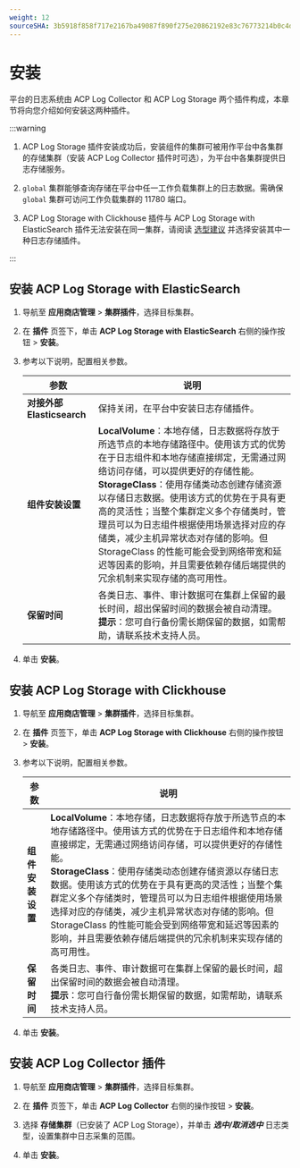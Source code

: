 ```yaml
---
weight: 12
sourceSHA: 3b5918f858f717e2167ba49087f890f275e20862192e83c76773214b0c4dc56e
---
```


# 安装

平台的日志系统由 ACP Log Collector 和 ACP Log Storage 两个插件构成，本章节将向您介绍如何安装这两种插件。

:::warning

1. ACP Log Storage 插件安装成功后，安装组件的集群可被用作平台中各集群的存储集群（安装 ACP Log Collector 插件时可选），为平台中各集群提供日志存储服务。

2. `global` 集群能够查询存储在平台中任一工作负载集群上的日志数据。需确保 `global` 集群可访问工作负载集群的 11780 端口。

3. ACP Log Storage with Clickhouse 插件与 ACP Log Storage with ElasticSearch 插件无法安装在同一集群，请阅读 [选型建议](./architecture/component_suggestion.mdx) 并选择安装其中一种日志存储插件。

:::

## 安装 ACP Log Storage with ElasticSearch

1. 导航至 **应用商店管理** > **集群插件**，选择目标集群。

2. 在 **插件** 页签下，单击 **ACP Log Storage with ElasticSearch** 右侧的操作按钮 > **安装**。

3. 参考以下说明，配置相关参数。

   | 参数                               | 说明                                                                                                                                                                                                                                                                                                                                                                                                                                                                                                                                                                                                                                                                                                                                                                                                                                                                                                       |
   |-----------------------------------|------------------------------------------------------------------------------------------------------------------------------------------------------------------------------------------------------------------------------------------------------------------------------------------------------------------------------------------------------------------------------------------------------------------------------------------------------------------------------------------------------------------------------------------------------------------------------------------------------------------------------------------------------------------------------------------------------------------------------------------------------------------------------------------------------------------------------------------------------------------------------------------------|
   | **对接外部 Elasticsearch**         | 保持关闭，在平台中安装日志存储插件。                                                                                                                                                                                                                                                                                                                                                                                                                                                                                                                                                                                                                                                                                                                                                                                                                                                                                   |
   | **组件安装设置**                   | **LocalVolume**：本地存储，日志数据将存放于所选节点的本地存储路径中。使用该方式的优势在于日志组件和本地存储直接绑定，无需通过网络访问存储，可以提供更好的存储性能。<br />**StorageClass**：使用存储类动态创建存储资源以存储日志数据。使用该方式的优势在于具有更高的灵活性；当整个集群定义多个存储类时，管理员可以为日志组件根据使用场景选择对应的存储类，减少主机异常状态对存储的影响。但 StorageClass 的性能可能会受到网络带宽和延迟等因素的影响，并且需要依赖存储后端提供的冗余机制来实现存储的高可用性。                                                                                                                                                |
   | **保留时间**                       | 各类日志、事件、审计数据可在集群上保留的最长时间，超出保留时间的数据会被自动清理。<br />**提示**：您可自行备份需长期保留的数据，如需帮助，请联系技术支持人员。                                                                                                                                                                                                                                                                                                                                                                                                                                                                                                                                                                                                                                                  |

4. 单击 **安装**。

## 安装 ACP Log Storage with Clickhouse

1. 导航至 **应用商店管理** > **集群插件**，选择目标集群。

2. 在 **插件** 页签下，单击 **ACP Log Storage with Clickhouse** 右侧的操作按钮 > **安装**。

3. 参考以下说明，配置相关参数。

   | 参数                               | 说明                                                                                                                                                                                                                                                                                                                                                                                                                                                                                                                                                                                                                                                                                                                                                                                                                                                                                                       |
   |-----------------------------------|------------------------------------------------------------------------------------------------------------------------------------------------------------------------------------------------------------------------------------------------------------------------------------------------------------------------------------------------------------------------------------------------------------------------------------------------------------------------------------------------------------------------------------------------------------------------------------------------------------------------------------------------------------------------------------------------------------------------------------------------------------------------------------------------------------------------------------------------------------------------------------------------|
   | **组件安装设置**                   | **LocalVolume**：本地存储，日志数据将存放于所选节点的本地存储路径中。使用该方式的优势在于日志组件和本地存储直接绑定，无需通过网络访问存储，可以提供更好的存储性能。<br />**StorageClass**：使用存储类动态创建存储资源以存储日志数据。使用该方式的优势在于具有更高的灵活性；当整个集群定义多个存储类时，管理员可以为日志组件根据使用场景选择对应的存储类，减少主机异常状态对存储的影响。但 StorageClass 的性能可能会受到网络带宽和延迟等因素的影响，并且需要依赖存储后端提供的冗余机制来实现存储的高可用性。                                                                                                                                                |
   | **保留时间**                       | 各类日志、事件、审计数据可在集群上保留的最长时间，超出保留时间的数据会被自动清理。<br />**提示**：您可自行备份需长期保留的数据，如需帮助，请联系技术支持人员。                                                                                                                                                                                                                                                                                                                                                                                                                                                                                                                                                                                                                                                  |

4. 单击 **安装**。

## 安装 ACP Log Collector 插件

1. 导航至 **应用商店管理** > **集群插件**，选择目标集群。

2. 在 **插件** 页签下，单击 **ACP Log Collector** 右侧的操作按钮 > **安装**。

3. 选择 **存储集群**（已安装了 ACP Log Storage），并单击 ***选中/取消选中*** 日志类型，设置集群中日志采集的范围。

4. 单击 **安装**。
